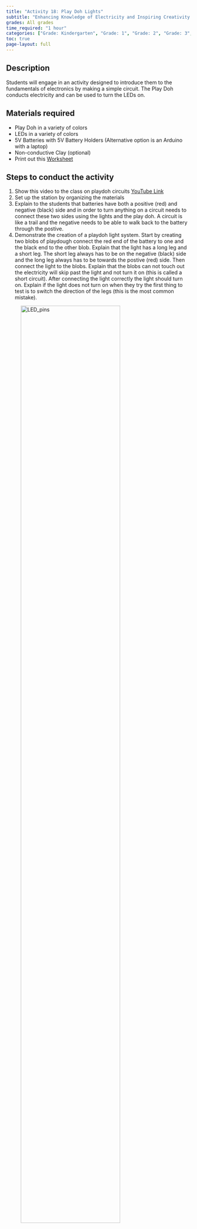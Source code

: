 ```yaml
---
title: "Activity 18: Play Doh Lights"
subtitle: "Enhancing Knowledge of Electricity and Inspiring Creativity."
grades: All grades
time_required: "1 hour"
categories: ["Grade: Kindergarten", "Grade: 1", "Grade: 2", "Grade: 3", "Grade: 4", "Grade: 5", "Grade: 6", "Time: 30 Minutes"]
toc: true
page-layout: full
---
```


## Description

Students will engage in an activity designed to introduce them to the fundamentals of electronics by making a simple circuit. The Play Doh conducts electricity and can be used to turn the LEDs on.

## Materials required

- Play Doh in a variety of colors
- LEDs in a variety of colors
- 5V Batteries with 5V Battery Holders (Alternative option is an Arduino with a laptop)
- Non-conductive Clay (optional)
- Print out this [Worksheet](https://docs.google.com/document/d/1iW4f0jPNCIwvbq399E8cg8kOai0Hg_kiSf8HCAkqTdA/edit?usp=sharing)

## Steps to conduct the activity
1. Show this video to the class on playdoh circuits [YouTube Link](https://www.youtube.com/watch?v=VcdqBmFETNw)
2. Set up the station by organizing the materials
3. Explain to the students that batteries have both a positive (red) and negative (black) side and in order to turn anything on a circuit needs to connect these two sides using the lights and the play doh. A circuit is like a trail and the negative needs to be able to walk back to the battery through the postive.
4. Demonstrate the creation of a playdoh light system. Start by creating two blobs of playdough connect the red end of the battery to one and the black end to the other blob. Explain that the light has a long leg and a short leg. The short leg always has to be on the negative (black) side and the long leg always has to be towards the postive (red) side. Then connect the light to the blobs. Explain that the blobs can not touch out the electricity will skip past the light and not turn it on (this is called a short circuit). After connecting the light correctly the light should turn on. Explain if the light does not turn on when they try the first thing to test is to switch the direction of the legs (this is the most common mistake). 

![LED_pins](images/led_pins.png){width=80%}

![single_circuit](images/single.png){width=80%}

5. Show the students it is possible to connect two lights by creating 3 blobs of playdoh and the outer blobs should be the postivie and negative ends connected to the play dough. Then use a light to connect the blobs with the long leg always facing the postive side. This is a series circuit.

![series_circuit](images/series_circuit.png){width=80%}

6. Show the students it is possible to connect more than one light in the same section. Connect a second LED in the same direction as the one next to it. This is called a parallel circuit. 

![parellel_circuit](images/parallel_circuit.png){width=80%}

7. Non-conductive clay can be used to block current and connect the creations. Try not to mix the play doh with the clay.
8. Now give each of the students their materials to make their own. Here are some example challengegs to give them to try
    - Can you follow the path that electricity takes to light up starting with the black wire?
    - Can you get all the different colors to light up?
    - Can you get more than 3 blobs of playdoh connected in a circuit?
9. An alternative method of this activity is using an arduino. Set up an Arduino with the following blink code using the Arduino IDE changing the pin 13 to whatever pin/s you plan to use. The Arduino IDE can be used on any laptop. An Arduino can run more than one playdoh circuit at a time by adding more pins. You can also try to add the pins to light up at different times to create a christmas light display. Make sure the black wire is connected to the GND on the Ardunio and the red wire is connected to the digital pin number.

![arduino_blink](images/arduino_blink.png){width=80%}

![arduino_pins](images/arduino_pins.png){width=80%}

```C++
void setup() {
  // put your setup code here, to run once:
  pinMode(13, OUTPUT);
}

void loop() {
  // put your main code here, to run repeatedly:
  digitalWrite(13, LOW);
  delay(1000);
  digitalWrite(13, HIGH); 
}
```

## Reflection

- Ask students what part of the actvity they found the hardest.
- Ask them what their favorite part of the activity was.

## Learning Outcomes

This activity is a foundation for learning simple circuits. Understanding how electricity works is vital to working with electronic equipment and making electronic circuits. This activity requires creativity to be able to make different versions of the circuit while also understanding logic and electrical component relationships.
